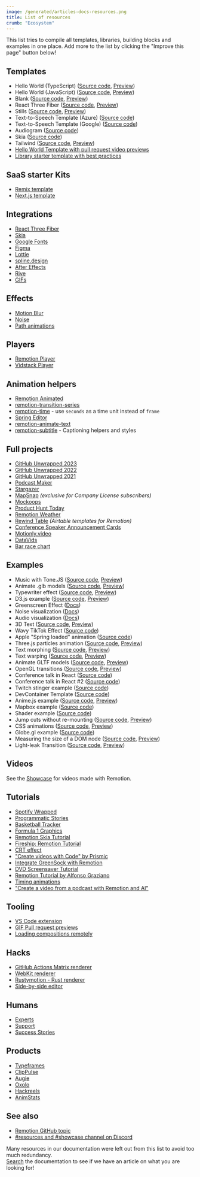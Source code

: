```yaml
---
image: /generated/articles-docs-resources.png
title: List of resources
crumb: "Ecosystem"
---
```


This list tries to compile all templates, libraries, building blocks and examples in one place. Add more to the list by clicking the "Improve this page" button below!

## Templates

- Hello World (TypeScript) ([Source code](https://github.com/remotion-dev/template-helloworld), [Preview](https://remotion-helloworld.vercel.app/))
- Hello World (JavaScript) ([Source code](https://github.com/remotion-dev/template-helloworld-javascript), [Preview](https://template-helloworld-javascript.vercel.app/))
- Blank ([Source code](https://github.com/remotion-dev/template-empty), [Preview](https://template-empty.vercel.app/))
- React Three Fiber ([Source code](https://github.com/remotion-dev/template-three), [Preview](https://template-three-remotion.vercel.app/))
- Stills ([Source code](https://github.com/remotion-dev/template-still), [Preview](https://template-still.vercel.app/))
- Text-to-Speech Template (Azure) ([Source code](https://github.com/FelippeChemello/Remotion-TTS-Example))
- Text-to-Speech Template (Google) ([Source code](https://github.com/thecmdrunner/remotion-gtts-template))
- Audiogram ([Source code](https://github.com/remotion-dev/template-audiogram))
- Skia ([Source code](https://github.com/remotion-dev/template-skia))
- Tailwind ([Source code](https://github.com/remotion-dev/template-tailwind), [Preview](https://template-tailwind-remotion.vercel.app/))
- [Hello World Template with pull request video previews](https://github.com/stoat-dev/example-remotion)
- [Library starter template with best practices](https://github.com/remotion-dev/library-starter)

## SaaS starter Kits

- [Remix template](https://github.com/remotion-dev/template-remix)
- [Next.js template](https://github.com/remotion-dev/template-next)

## Integrations

- [React Three Fiber](/docs/three)
- [Skia](/docs/skia)
- [Google Fonts](/docs/google-fonts)
- [Figma](/docs/figma)
- [Lottie](/docs/lottie)
- [spline.design](/docs/spline)
- [After Effects](/docs/after-effects)
- [Rive](/docs/rive)
- [GIFs](/docs/gif)

## Effects

- [Motion Blur](/docs/motion-blur)
- [Noise](/docs/noise)
- [Path animations](/docs/paths)

## Players

- [Remotion Player](/docs/player)
- [Vidstack Player](https://www.vidstack.io/docs/player/getting-started/installation/react?provider=remotion&styling=default-layout)

## Animation helpers

- [Remotion Animated](https://www.remotion-animated.dev/)
- [remotion-transition-series](https://github.com/marcusstenbeck/remotion-transition-series)
- [remotion-time](https://github.com/fwextensions/remotion-time) - use `seconds` as a time unit instead of `frame`
- [Spring Editor](https://springs.remotion.dev)
- [remotion-animate-text](https://github.com/pskd73/remotion-animate-text)
- [remotion-subtitle](https://github.com/ahgsql/remotion-subtitles) - Captioning helpers and styles

## Full projects

- [GitHub Unwrapped 2023](https://github.com/remotion-dev/github-unwrapped-2023)
- [GitHub Unwrapped 2022](https://github.com/remotion-dev/github-unwrapped-2022)
- [GitHub Unwrapped 2021](https://github.com/remotion-dev/github-unwrapped-2021)
- [Podcast Maker](https://github.com/FelippeChemello/podcast-maker)
- [Stargazer](https://github.com/pomber/stargazer)
- [MapSnap](https://remotion.pro) _(exclusive for Company License subscribers)_
- [Mockoops](https://github.com/Just-Moh-it/Mockoops)
- [Product Hunt Today](https://github.com/Kamigami55/product-hunt-today)
- [Remotion Weather](https://github.com/florentpergoud/remotion-weather)
- [Rewind Table](https://github.com/gregonarash/rewind-table) _(Airtable templates for Remotion)_
- [Conference Speaker Announcement Cards](https://github.com/lyonjs/social-video-generator)
- [Motionly.video](https://github.com/karelnagel/motionly)
- [DataVids](https://github.com/apsquared/datavids_public)
- [Bar race chart](https://github.com/hylarucoder/remotion-bar-race-chart)

## Examples

- Music with Tone.JS ([Source code](https://github.com/remotion-dev/tone-js-example), [Preview](https://tone-js-example.vercel.app/))
- Animate .glb models ([Source code](https://github.com/remotion-dev/glb-example), [Preview](https://glb-example.vercel.app/))
- Typewriter effect ([Source code](https://github.com/remotion-dev/typewriter), [Preview](https://typewriter-remotion.vercel.app/))
- D3.js example ([Source code](https://github.com/remotion-dev/d3-example), [Preview](https://d3-example-remotion.vercel.app/))
- Greenscreen Effect ([Docs](/docs/video-manipulation))
- Noise visualization ([Docs](/docs/noise-visualization))
- Audio visualization ([Docs](/docs/audio-visualization))
- 3D Text ([Source code](https://github.com/remotion-dev/3d-text), [Preview](https://3d-text-remotion.vercel.app/))
- Wavy TikTok Effect ([Source code](https://github.com/JonnyBurger/wavy-meme))
- Apple "Spring loaded" animation ([Source code](https://github.com/JonnyBurger/spring-loaded))
- Three.js particles animation ([Source code](https://github.com/JonnyBurger/three-particles), [Preview](https://three-particles-remotion.vercel.app/))
- Text morphing ([Source code](https://github.com/remotion-dev/morph-text), [Preview](https://morph-text-remotion.vercel.app/))
- Text warping ([Source code](https://github.com/remotion-dev/text-warping), [Preview](https://text-warping.vercel.app/?/Promo))
- Animate GLTF models ([Source code](https://github.com/remotion-dev/remotion-three-gltf-example), [Preview](https://remotion-three-gltf-example.vercel.app/))
- OpenGL transitions ([Source code](https://github.com/remotion-dev/remotion-gl-transitions), [Preview](https://remotion-gl-transitions.vercel.app/))
- Conference talk in React ([Source code](https://github.com/pomber/record-talk-with-remotion))
- Conference talk in React #2 ([Source code](https://github.com/JonnyBurger/react-summit-talk))
- Twitch stinger example ([Source code](https://github.com/JonnyBurger/ledevevent-stinger))
- DevContainer Template ([Source code](https://github.com/openscript/remotion-devcontainer-template))
- Anime.js example ([Source code](https://github.com/remotion-dev/anime-example), [Preview](https://anime-example-remotion.vercel.app/))
- Mapbox example ([Source code](https://github.com/remotion-dev/mapbox-example))
- Shader example ([Source code](https://github.com/onion2k/a-roll))
- Jump cuts without re-mounting ([Source code](https://github.com/remotion-dev/video-with-jump-cuts), [Preview](https://video-with-jump-cuts.vercel.app/))
- CSS animations ([Source code](https://github.com/remotion-dev/css-animation-play-state), [Preview](https://css-animation-play-state.vercel.app/))
- Globe.gl example ([Source code](https://github.com/alexfernandez803/remotion-globegl))
- Measuring the size of a DOM node ([Source code](https://github.com/remotion-dev/measure-item), [Preview](https://measure-item.vercel.app/))
- Light-leak Transition ([Source code](https://github.com/remotion-dev/light-leak-example), [Preview](https://light-leak-example.vercel.app/))

## Videos

See the [Showcase](/showcase) for videos made with Remotion.

## Tutorials

- [Spotify Wrapped](https://www.youtube.com/watch?v=I-y_5H9-3gk&t=86s)
- [Programmatic Stories](https://www.youtube.com/watch?v=70UdF6DWY3M&t=6s)
- [Basketball Tracker](https://www.youtube.com/watch?v=A8miHLSf_BI&t=77s)
- [Formula 1 Graphics](https://www.youtube.com/watch?v=sA-X0Bw_7Gg&t=146s)
- [Remotion Skia Tutorial](https://www.youtube.com/watch?v=-7MOoWN2_nk)
- [Fireship: Remotion Tutorial](https://www.youtube.com/watch?v=deg8bOoziaE&t=3s)
- [CRT effect](https://www.youtube.com/watch?v=-7MOoWN2_nk)
- ["Create videos with Code" by Prismic](https://prismic.io/blog/create-videos-with-code-remotion-tutorial)
- [Integrate GreenSock with Remotion](https://archive.ph/dGQ19)
- [DVD Screensaver Tutorial](https://www.youtube.com/watch?v=n69siyttEwM)
- [Remotion Tutorial by Alfonso Graziano](https://www.youtube.com/watch?v=r4v1J7ozxIg)
- [Timing animations](https://www.youtube.com/watch?v=WigIALCnEvw)
- ["Create a video from a podcast with Remotion and AI"](https://www.youtube.com/watch?v=EGxBBL91nRM)

## Tooling

- [VS Code extension](https://marketplace.visualstudio.com/items?itemName=KarelNagel.remotion-vscode)
- [GIF Pull request previews](https://github.com/stoat-dev/example-remotion)
- [Loading compositions remotely](https://github.com/musafiroon/remotion-remote-composition)

## Hacks

- [GitHub Actions Matrix renderer](https://github.com/yuvraj108c/Remotion-Matrix-Renderer)
- [WebKit renderer](https://iosexample.com/using-wkwebview-as-a-faster-alternative-for-rendering-remotion-compositions/)
- [Rustymotion - Rust renderer](https://github.com/clearlysid/rustymotion)
- [Side-by-side editor](https://www.loom.com/share/7b2aa7fe14c04e858838f137ed19dfd8)

## Humans

- [Experts](/experts)
- [Support](/docs/support)
- [Success Stories](/success-stories)

## Products

- [Typeframes](https://www.typeframes.com)
- [ClipPulse](https://www.clippulse.com/)
- [Augie](https://www.meetaugie.com/)
- [Oxolo](https://www.oxolo.com/)
- [Hackreels](https://www.hackreels.com/)
- [AnimStats](https://www.animstats.com/)

## See also

- [Remotion GitHub topic](https://github.com/topics/remotion)
- [#resources and #showcase channel on Discord](https://remotion.dev/discord)

Many resources in our documentation were left out from this list to avoid too much redundancy.  
[Search](/search) the documentation to see if we have an article on what you are looking for!
